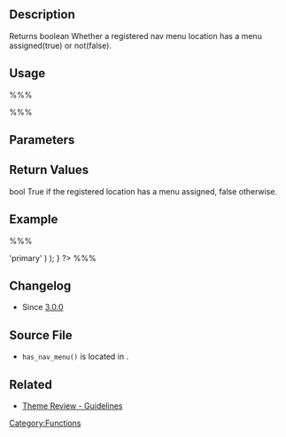 {{Languages|
{{en|Function Reference/has_nav_menu}}
{{ja|関数リファレンス/has_nav_menu}}
}}

== Description ==
Returns boolean Whether a registered nav menu location has a menu assigned(true) or not(false).

== Usage ==

%%% <?php
if ( has_nav_menu( $location ) ) {
     //Do something
} ?> %%%

== Parameters ==

{{Parameter|$location|string|A string of menu location slug.}}

== Return Values ==

bool True if the registered location has a menu assigned, false otherwise.

== Example ==

%%% <?php
if ( has_nav_menu( 'primary' ) ) {
     wp_nav_menu( array( 'theme_location' => 'primary' ) );
} ?> %%%

== Changelog ==

* Since [[Version 3.0|3.0.0]]

== Source File ==

* <tt>has_nav_menu()</tt> is located in {{Trac|wp-includes/nav-menu.php}}.

== Related ==

* [[Theme Review#Functionality|Theme Review - Guidelines]]

{{Navigation Menu Tags}}

{{Tag Footer}}

[[Category:Functions]]